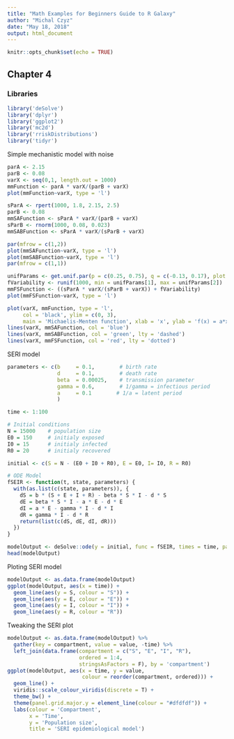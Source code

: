 ```yaml
---
title: "Math Examples for Beginners Guide to R Galaxy"
author: "Michal Czyz"
date: "May 18, 2018"
output: html_document
---
```


```r
knitr::opts_chunk$set(echo = TRUE)
```

## Chapter 4

### Libraries
```r
library('deSolve')
library('dplyr')
library('ggplot2')
library('mc2d')
library('rriskDistributions')
library('tidyr')
```

Simple mechanistic model with noise
```r
parA <- 2.15
parB <- 0.08
varX <- seq(0,1, length.out = 1000)
mmFunction <- parA * varX/(parB + varX)
plot(mmFunction~varX, type = 'l')
```

```r
sParA <- rpert(1000, 1.8, 2.15, 2.5)
parB <- 0.08
mmSAFunction <- sParA * varX/(parB + varX)
sParB <- rnorm(1000, 0.08, 0.023) 
mmSABFunction <- sParA * varX/(sParB + varX)
```

```r
par(mfrow = c(1,2))
plot(mmSAFunction~varX, type = 'l')
plot(mmSABFunction~varX, type = 'l')
par(mfrow = c(1,1))
```

```r
unifParams <- get.unif.par(p = c(0.25, 0.75), q = c(-0.13, 0.17), plot = F)
fVariability <- runif(1000, min = unifParams[1], max = unifParams[2])
mmFSFunction <- ((sParA * varX/(sParB + varX)) + fVariability)
plot(mmFSFunction~varX, type = 'l')
```

```r
plot(varX, mmFunction, type = 'l',
     col = 'black', ylim = c(0, 3),
     main = 'Michaelis-Menten function', xlab = 'x', ylab = 'f(x) = a*x/(b+x)')
lines(varX, mmSAFunction, col = 'blue')
lines(varX, mmSABFunction, col = 'green', lty = 'dashed')
lines(varX, mmFSFunction, col = 'red', lty = 'dotted')
```

SERI model
```r
parameters <- c(b     = 0.1,        # birth rate
                d     = 0.1,        # death rate
                beta  = 0.00025,    # transmission parameter
                gamma = 0.6,        # 1/gamma = infectious period
                a     = 0.1        # 1/a = latent period
                )

time <- 1:100

# Initial conditions
N = 15000    # population size
E0 = 150     # initialy exposed
I0 = 15      # initialy infected
R0 = 20      # initialy recovered

initial <- c(S = N - (E0 + I0 + R0), E = E0, I= I0, R = R0)

# ODE Model
fSEIR <- function(t, state, parameters) {
  with(as.list(c(state, parameters)), {
    dS = b * (S + E + I + R) - beta * S * I - d * S
    dE = beta * S * I - a * E - d * E
    dI = a * E - gamma * I - d * I
    dR = gamma * I - d * R
    return(list(c(dS, dE, dI, dR)))
  })
}

modelOutput <- deSolve::ode(y = initial, func = fSEIR, times = time, parms = parameters)
head(modelOutput)
```

Ploting SERI model
```r
modelOutput <- as.data.frame(modelOutput)
ggplot(modelOutput, aes(x = time)) +
  geom_line(aes(y = S, colour = "S")) + 
  geom_line(aes(y = E, colour = "E")) +
  geom_line(aes(y = I, colour = "I")) + 
  geom_line(aes(y = R, colour = "R"))
```

Tweaking the SERI plot
```r
modelOutput <- as.data.frame(modelOutput) %>%
  gather(key = compartment, value = value, -time) %>%
  left_join(data.frame(compartment = c("S", "E", "I", "R"),
                       ordered = 1:4,
                       stringsAsFactors = F), by = 'compartment')
ggplot(modelOutput, aes(x = time, y = value,
                        colour = reorder(compartment, ordered))) +
  geom_line() +
  viridis::scale_colour_viridis(discrete = T) +
  theme_bw() +
  theme(panel.grid.major.y = element_line(colour = "#dfdfdf")) +
  labs(colour = 'Compartment',
       x = 'Time',
       y = 'Population size',
       title = 'SERI epidemiological model')
```